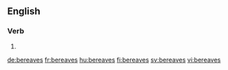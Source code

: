 ==English==

===Verb===
{{head|en|verb form}}

# {{en-third-person singular of|bereave}}

[[de:bereaves]]
[[fr:bereaves]]
[[hu:bereaves]]
[[fi:bereaves]]
[[sv:bereaves]]
[[vi:bereaves]]